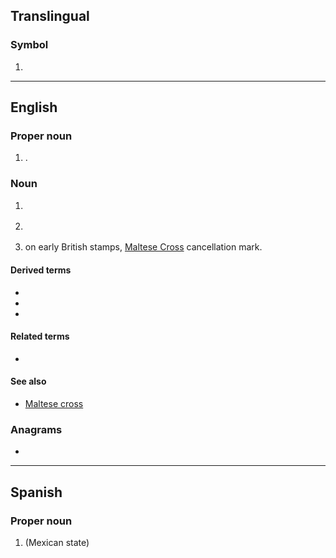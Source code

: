 {{also|Mx|.mx|Mx.}}
==Translingual==

===Symbol===
{{mul-symbol}}

# {{ISO 3166|1|2|Mexico}}

----

==English==

===Proper noun===
{{en-proper-noun}}

# {{lb|en|military|US|historical|weaponry}} {{init of|en|[[missile|Missile]], [[experimental|Experimental]]|nodot=1}} {{gloss|original project name of the {{w|LGM-118 Peacekeeper}} [[ICBM]]}}.

===Noun===
{{en-noun|~}}

# {{lb|en|Internet}} {{abbreviation of|en|mail exchanger}}
# {{lb|en|motorcycling}} {{abbreviation of|en|motocross}}
# {{lb|en|philately}} on early British stamps, [[w:Maltese Cross#United Kingdom|Maltese Cross]] cancellation mark.

====Derived terms====
{{sense|motocross}}
* {{l|en|BMX|gloss=bike motocross}}
* {{l|en|WCMX|gloss=wheelchair motocross}}
* {{l|en|MXGP}}

====Related terms====
* {{l|en|X|cross}}

====See also====
* [[Maltese cross]]

===Anagrams===
* {{anagrams|en|a=mx|XM}}

----

==Spanish==

===Proper noun===
{{es-proper noun}}

# {{abbreviation of|es|nodot=1|México}} (Mexican state)